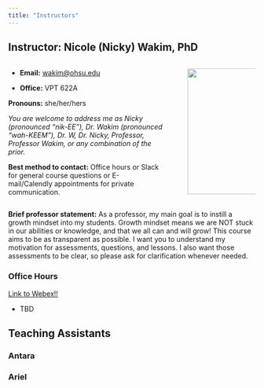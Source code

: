 ```yaml
---
title: "Instructors"
---
```


## Instructor: Nicole (Nicky) Wakim, PhD

::: columns
::: {.column width="68%"}
-   **Email:** [wakim\@ohsu.edu](mailto:wakim@ohsu.edu)

-   **Office:** VPT 622A

**Pronouns:** she/her/hers

*You are welcome to address me as Nicky (pronounced "nik-EE"), Dr. Wakim (pronounced "wah-KEEM"), Dr. W, Dr. Nicky, Professor, Professor Wakim, or any combination of the prior.*

**Best method to contact:** Office hours or Slack for general course questions or E-mail/Calendly appointments for private communication.
:::

::: {.column width="2%"}
:::

::: {.column width="30%"}
![](images/N_Wakim.jpg){fig-align="right" width="256"}
:::
:::

**Brief professor statement:** As a professor, my main goal is to instill a growth mindset into my students. Growth mindset means we are NOT stuck in our abilities or knowledge, and that we all can and will grow! This course aims to be as transparent as possible. I want you to understand my motivation for assessments, questions, and lessons. I also want those assessments to be clear, so please ask for clarification whenever needed.

### Office Hours

[Link to Webex!!](https://ohsu.webex.com/meet/wakim)

-   TBD

## Teaching Assistants

### Antara

### Ariel

